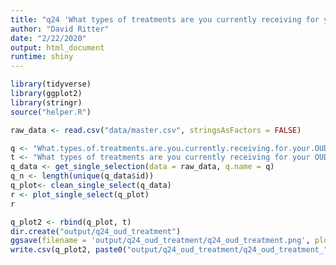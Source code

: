 ```yaml
---
title: "q24 'What types of treatments are you currently receiving for your OUD?'"
author: "David Ritter"
date: "2/22/2020"
output: html_document
runtime: shiny
---
```


```r
library(tidyverse)
library(ggplot2)
library(stringr)
source("helper.R")
```

```r
raw_data <- read.csv("data/master.csv", stringsAsFactors = FALSE)
```

```r
q <- "What.types.of.treatments.are.you.currently.receiving.for.your.OUD."
t <- "What types of treatments are you currently receiving for your OUD?"
q_data <- get_single_selection(data = raw_data, q.name = q)
q_n <- length(unique(q_data$id))
q_plot<- clean_single_select(q_data)
r <- plot_single_select(q_plot)
r
```

```r
q_plot2 <- rbind(q_plot, t)
dir.create("output/q24_oud_treatment")
ggsave(filename = 'output/q24_oud_treatment/q24_oud_treatment.png', plot = r, device = 'png')
write.csv(q_plot2, paste0("output/q24_oud_treatment/q24_oud_treatment_", q_n,".csv"), row.names=F)
```